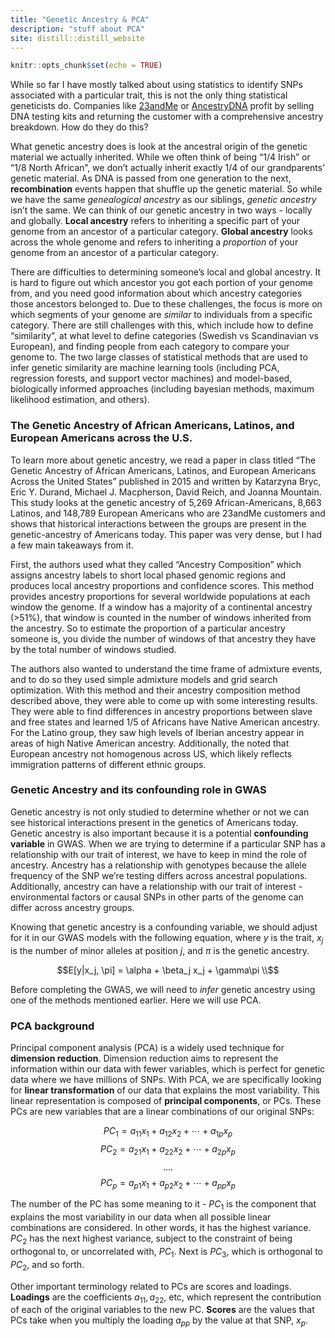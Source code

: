 ```yaml
---
title: "Genetic Ancestry & PCA"
description: "stuff about PCA"
site: distill::distill_website
---
```


```r
knitr::opts_chunk$set(echo = TRUE)
```

While so far I have mostly talked about using statistics to identify SNPs associated with a particular trait, this is not the only thing statistical geneticists do. Companies like [23andMe](https://www.23andme.com) or [AncestryDNA](https://www.ancestry.com) profit by selling DNA testing kits and returning the customer with a comprehensive ancestry breakdown. How do they do this?

What genetic ancestry does is look at the ancestral origin of the genetic material we actually inherited. While we often think of being "1/4 Irish" or "1/8 North African", we don't actually inherit exactly 1/4 of our grandparents' genetic material. As DNA is passed from one generation to the next, **recombination** events happen that shuffle up the genetic material. So while we have the same *genealogical ancestry* as our siblings, *genetic ancestry* isn't the same. We can think of our genetic ancestry in two ways - locally and globally. **Local ancestry** refers to inheriting a specific part of your genome from an ancestor of a particular category. **Global ancestry** looks across the whole genome and refers to inheriting a *proportion* of your genome from an ancestor of a particular category. 

There are difficulties to determining someone's local and global ancestry. It is hard to figure out which ancestor you got each portion of your genome from, and you need good information about which ancestry categories those ancestors belonged to. Due to these challenges, the focus is more on which segments of your genome are *similar* to individuals from a specific category. There are still challenges with this, which include how to define "similarity", at what level to define categories (Swedish vs Scandinavian vs European), and finding people from each category to compare your genome to. The two large classes of statistical methods that are used to infer genetic similarity are machine learning tools (including PCA, regression forests, and support vector machines) and model-based, biologically informed approaches (including bayesian methods, maximum likelihood estimation, and others).

### The Genetic Ancestry of African Americans, Latinos, and European Americans across the U.S.

To learn more about genetic ancestry, we read a paper in class titled "The Genetic Ancestry of African Americans, Latinos, and European Americans Across the United States" published in 2015 and written by Katarzyna Bryc, Eric Y. Durand, Michael J. Macpherson, David Reich, and Joanna Mountain. This study looks at the genetic ancestry of 5,269 African-Americans, 8,663 Latinos, and 148,789 European Americans who are 23andMe customers and shows that historical interactions between the groups are present in the genetic-ancestry of Americans today. This paper was very dense, but I had a few main takeaways from it. 

First, the authors used what they called "Ancestry Composition" which assigns ancestry labels to short local phased genomic regions and produces local ancestry proportions and confidence scores. This method provides ancestry proportions for several worldwide populations at each window the genome. If a window has a majority of a continental ancestry (>51%), that window is counted in the number of windows inherited from the ancestry. So to estimate the proportion of a particular ancestry someone is, you divide the number of windows of that ancestry they have by the total number of windows studied.

The authors also wanted to understand the time frame of admixture events, and to do so they used simple admixture models and grid search optimization. With this method and their ancestry composition method described above, they were able to come up with some interesting results. They were able to find differences in ancestry proportions between slave and free states and learned 1/5 of Africans have Native American ancestry. For the Latino group, they saw high levels of Iberian ancestry appear in areas of high Native American ancestry. Additionally, the noted that European ancestry not homogenous across US, which likely reflects immigration patterns of different ethnic groups.

### Genetic Ancestry and its confounding role in GWAS

Genetic ancestry is not only studied to determine whether or not we can see historical interactions present in the genetics of Americans today. Genetic ancestry is also important because it is a potential **confounding variable** in GWAS. When we are trying to determine if a particular SNP has a relationship with our trait of interest, we have to keep in mind the role of ancestry. Ancestry has a relationship with genotypes because the allele frequency of the SNP we're testing differs across ancestral populations. Additionally, ancestry can have a relationship with our trait of interest - environmental factors or causal SNPs in other parts of the genome can differ across ancestry groups.

Knowing that genetic ancestry is a confounding variable, we should adjust for it in our GWAS models with the following equation, where $y$ is the trait, $x_j$ is the number of minor alleles at position $j$, and $\pi$ is the genetic ancestry. 

$$E[y|x_j, \pi] = \alpha + \beta_j x_j + \gamma\pi \\$$

Before completing the GWAS, we will need to *infer* genetic ancestry using one of the methods mentioned earlier. Here we will use PCA.

### PCA background 

Principal component analysis (PCA) is a widely used technique for **dimension reduction**. Dimension reduction aims to represent the information within our data with fewer variables, which is perfect for genetic data where we have millions of SNPs. With PCA, we are specifically looking for **linear transformation** of our data that explains the most variability. This linear representation is composed of **principal components**, or PCs. These PCs are new variables that are a linear combinations of our original SNPs:

$$PC_1 = a_{11}x_1 + a_{12}x_2 + \cdots + a_{1p}x_p$$
$$PC_2 = a_{21}x_1 + a_{22}x_2 + \cdots + a_{2p}x_p$$
$$....$$
$$PC_p = a_{p1}x_1 + a_{p2}x_2 + \cdots + a_{pp}x_p$$

The number of the PC has some meaning to it - $PC_1$ is the component that explains the most variability in our data when all possible linear combinations are considered. In other words, it has the highest variance. $PC_2$ has the next highest variance, subject to the constraint of being orthogonal to, or uncorrelated with, $PC_1$. Next is $PC_3$, which is orthogonal to $PC_2$, and so forth. 

Other important terminology related to PCs are scores and loadings. **Loadings** are the coefficients $a_{11}, a_{22}$, etc, which represent the contribution of each of the original variables to the new PC. **Scores** are the values that PCs take when you multiply the loading $a_{pp}$ by the value at that SNP, $x_p$.

